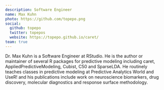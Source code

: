 ```yaml
---
description: Software Engineer
name: Max Kuhn
photo: https://github.com/topepo.png
social:
  github: topepo
  twitter: topepos
  website: https://topepo.github.io/caret/
team: true
---
```


Dr. Max Kuhn is a Software Engineer at RStudio. He is the author or maintainer of several R packages for predictive modeling including caret, AppliedPredictiveModeling, Cubist, C50 and SparseLDA. He routinely teaches classes in predictive modeling at Predictive Analytics World and UseR! and his publications include work on neuroscience biomarkers, drug discovery, molecular diagnostics and response surface methodology.
